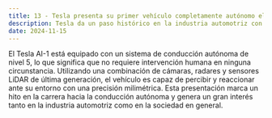 ```yaml
---
title: 13 - Tesla presenta su primer vehículo completamente autónomo el Tesla AI-1
description: Tesla da un paso histórico en la industria automotriz con la presentación del Tesla AI-1, el primer vehículo completamente autónomo de la compañía. Equipado con tecnología de inteligencia artificial de vanguardia, el Tesla AI-1 promete revolucionar la forma en que nos desplazamos, ofreciendo seguridad, comodidad y eficiencia sin precedentes.
date: 2024-11-15
---
```


El Tesla AI-1 está equipado con un sistema de conducción autónoma de nivel 5, lo que significa que no requiere intervención humana en ninguna circunstancia. Utilizando una combinación de cámaras, radares y sensores LiDAR de última generación, el vehículo es capaz de percibir y reaccionar ante su entorno con una precisión milimétrica. Esta presentación marca un hito en la carrera hacia la conducción autónoma y genera un gran interés tanto en la industria automotriz como en la sociedad en general.